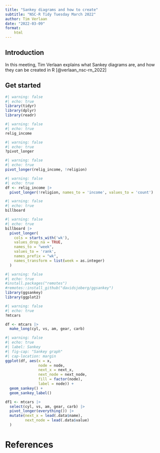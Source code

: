 ```yaml
---
title: "Sankey diagrams and how to create"
subtitle: "NSC-R Tidy Tuesday March 2022"
author: Tim Verlaan
date: "2022-03-09"
format:
    html 
---
```


## Introduction

In this meeting, Tim Verlaan explains what Sankey diagrams are, and how they can be created in R [@verlaan_nsc-rn_2022]

## Get started

```r
#| warning: false
#| echo: true
library(tidyr)
library(dplyr)
library(readr)

```

```r
#| warning: false
#| echo: true
relig_income
```

```r
#| warning: false
#| echo: true
?pivot_longer

```

```r
#| warning: false
#| echo: true
pivot_longer(relig_income, !religion)
```

```r
#| warning: false
#| echo: true
df <- relig_income |>
  pivot_longer(!religion, names_to = 'income', values_to = 'count')
```

```r
#| warning: false
#| echo: true
billboard

```

```r
#| warning: false
#| echo: true
billboard |>
  pivot_longer(
    cols = starts_with('wk'),
    values_drop_na = TRUE,
    names_to = "week",
    values_to = 'rank',
    names_prefix = "wk",
    names_transform = list(week = as.integer)
  )
```

```r
#| warning: false
#| echo: true
#install.packages("remotes")
#remotes::install_github("davidsjoberg/ggsankey")
library(ggsankey)
library(ggplot2)
```

```r
#| warning: false
#| echo: true
?mtcars

df <- mtcars |>
  make_long(cyl, vs, am, gear, carb)
```

```r
#| warning: false
#| echo: true
#| label: Sankey
#| fig-cap: "Sankey graph"
#| cap-location: margin
ggplot(df, aes(x = x,
               node = node,
               next_x = next_x,
               next_node = next_node,
               fill = factor(node),
               label = node)) +
  geom_sankey() +
  geom_sankey_label() 
```

```r
df1 <- mtcars |>
  select(cyl, vs, am, gear, carb) |>
  pivot_longer(everything()) |>
  mutate(next_x = lead(.data$name),
         next_node = lead(.data$value)
  )
```

# References

